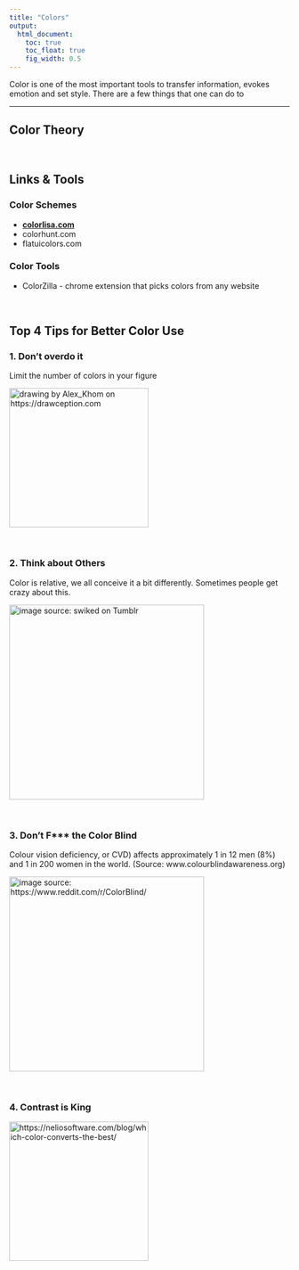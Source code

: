 ```yaml
---
title: "Colors"
output:
  html_document:
    toc: true  
    toc_float: true 
    fig_width: 0.5
---
```


Color is one of the most important tools to transfer information, evokes emotion and set style.
There are a few things that one can do to 

----

## Color Theory


<br>

## Links & Tools

### Color Schemes

- [**colorlisa.com**](http://colorlisa.com/)
- colorhunt.com
- flatuicolors.com

### Color Tools

- ColorZilla - chrome extension that picks colors from any website

<br>

## Top 4 Tips for Better Color Use

### **1. Don't overdo it**

Limit the number of colors in your figure 

<img src="https://cdn.drawception.com/images/panels/2013/6-13/kbN8PjwxWP-2.png" alt="drawing by Alex_Khom on https://drawception.com" height="250"/>

<br>

### **2. Think about Others**

Color is relative, we all conceive it a bit differently. Sometimes people get crazy about this.

<img src="https://i.kym-cdn.com/photos/images/newsfeed/000/920/899/715.jpg" alt="image source: swiked on Tumblr" height="350"/>

<br>

### **3. Don't F\*\*\* the Color Blind**

Colour vision deficiency, or CVD) affects approximately 1 in 12 men (8%) and 1 in 200 women in the world. (Source: www.colourblindawareness.org)


<img src="https://i.redd.it/zulqus1dkb421.jpg" alt="image source: https://www.reddit.com/r/ColorBlind/" height="350"/>

<br>

### **4. Contrast is King**

<img src="https://neliosoftware.com/wp-content/uploads/2015/08/color-contrast.png" alt="https://neliosoftware.com/blog/which-color-converts-the-best/" height="250"/>
